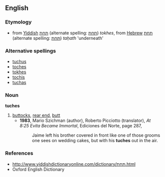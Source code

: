{{rfv}}
==English==

===Etymology===
* from [[Yiddish]] [[תּחת]] (alternate spelling: [[תחת]]) ''tokhes'', from [[Hebrew]] [[תחת]] (alternate spelling: [[תּחת]]) ''taḥath'' 'underneath'

===Alternative spellings===
*[[tuchus]]
*[[toches]]
*[[tokhes]]
*[[tochis]]
*[[tuchas]]

===Noun===
'''tuches'''

# [[buttocks]], [[rear end]], [[butt]]
#* '''1983''', Mario Szichman (author), Roberto Picciotto (translator), ''At 8:25 Evita Became Immortal'', Ediciones del Norte, page 287,
#*: Jaime left his brother covered in front like one of those grooms one sees on wedding cakes, but with his '''tuches''' out in the air.

===References===
*http://www.yiddishdictionaryonline.com/dictionary/תּחת.html
* Oxford English Dictionary